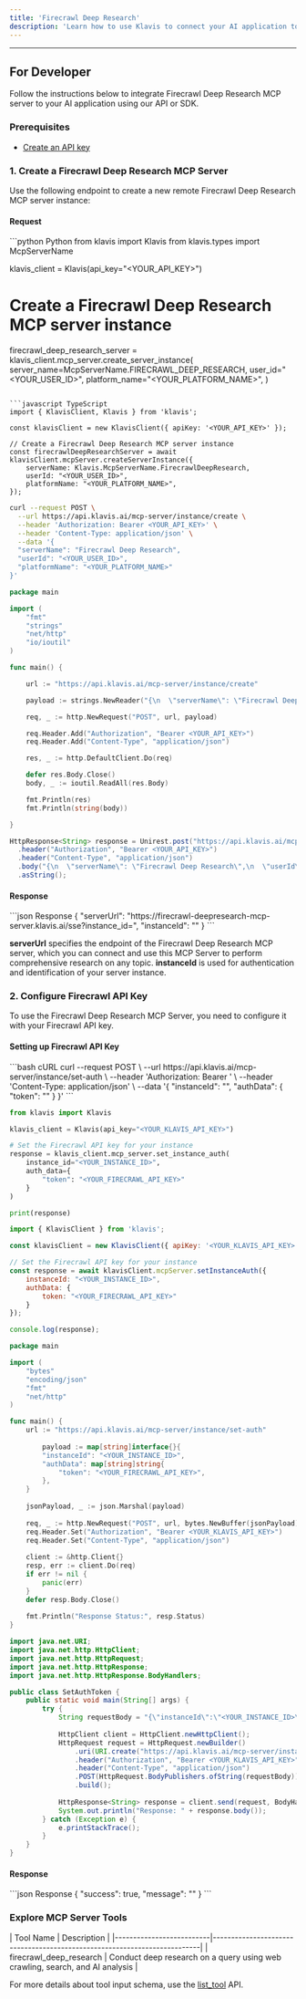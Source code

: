 ```yaml
---
title: 'Firecrawl Deep Research'
description: 'Learn how to use Klavis to connect your AI application to Firecrawl Deep Research MCP Server'
---
```



<NoCodeSnippet />

---

## For Developer

Follow the instructions below to integrate Firecrawl Deep Research MCP server to your AI application using our API or SDK.

### Prerequisites

- [Create an API key](https://www.klavis.ai/home/api-keys)

### 1. Create a Firecrawl Deep Research MCP Server

Use the following endpoint to create a new remote Firecrawl Deep Research MCP server instance:

#### Request
<CodeGroup>
```python Python
from klavis import Klavis
from klavis.types import McpServerName

klavis_client = Klavis(api_key="<YOUR_API_KEY>")

# Create a Firecrawl Deep Research MCP server instance
firecrawl_deep_research_server = klavis_client.mcp_server.create_server_instance(
    server_name=McpServerName.FIRECRAWL_DEEP_RESEARCH,
    user_id="<YOUR_USER_ID>",
    platform_name="<YOUR_PLATFORM_NAME>",
)
```

```javascript TypeScript
import { KlavisClient, Klavis } from 'klavis';

const klavisClient = new KlavisClient({ apiKey: '<YOUR_API_KEY>' });

// Create a Firecrawl Deep Research MCP server instance
const firecrawlDeepResearchServer = await klavisClient.mcpServer.createServerInstance({
    serverName: Klavis.McpServerName.FirecrawlDeepResearch,
    userId: "<YOUR_USER_ID>",
    platformName: "<YOUR_PLATFORM_NAME>",
});
```

```bash cURL
curl --request POST \
  --url https://api.klavis.ai/mcp-server/instance/create \
  --header 'Authorization: Bearer <YOUR_API_KEY>' \
  --header 'Content-Type: application/json' \
  --data '{
  "serverName": "Firecrawl Deep Research",
  "userId": "<YOUR_USER_ID>",
  "platformName": "<YOUR_PLATFORM_NAME>"
}'
```

```go Go
package main

import (
	"fmt"
	"strings"
	"net/http"
	"io/ioutil"
)

func main() {

	url := "https://api.klavis.ai/mcp-server/instance/create"

	payload := strings.NewReader("{\n  \"serverName\": \"Firecrawl Deep Research\",\n  \"userId\": \"<YOUR_USER_ID>\",\n  \"platformName\": \"<YOUR_PLATFORM_NAME>\"\n}")

	req, _ := http.NewRequest("POST", url, payload)

	req.Header.Add("Authorization", "Bearer <YOUR_API_KEY>")
	req.Header.Add("Content-Type", "application/json")

	res, _ := http.DefaultClient.Do(req)

	defer res.Body.Close()
	body, _ := ioutil.ReadAll(res.Body)

	fmt.Println(res)
	fmt.Println(string(body))

}
```

```java Java
HttpResponse<String> response = Unirest.post("https://api.klavis.ai/mcp-server/instance/create")
  .header("Authorization", "Bearer <YOUR_API_KEY>")
  .header("Content-Type", "application/json")
  .body("{\n  \"serverName\": \"Firecrawl Deep Research\",\n  \"userId\": \"<YOUR_USER_ID>\",\n  \"platformName\": \"<YOUR_PLATFORM_NAME>\"\n}")
  .asString();
```
</CodeGroup>

#### Response
<CodeGroup>
```json Response
{
  "serverUrl": "https://firecrawl-deepresearch-mcp-server.klavis.ai/sse?instance_id=<instance-id>",
  "instanceId": "<instance-id>"
}
```
</CodeGroup>

<Check>**serverUrl** specifies the endpoint of the Firecrawl Deep Research MCP server, which you can connect and use this MCP Server to perform comprehensive research on any topic.</Check>
<Note>**instanceId** is used for authentication and identification of your server instance.</Note>

### 2. Configure Firecrawl API Key

To use the Firecrawl Deep Research MCP Server, you need to configure it with your Firecrawl API key.

#### Setting up Firecrawl API Key

<CodeGroup>
```bash cURL
curl --request POST \
  --url https://api.klavis.ai/mcp-server/instance/set-auth \
  --header 'Authorization: Bearer <YOUR_KLAVIS_API_KEY>' \
  --header 'Content-Type: application/json' \
  --data '{
  "instanceId": "<YOUR_INSTANCE_ID>",
  "authData": {
    "token": "<YOUR_FIRECRAWL_API_KEY>"
  }
}'
```

```python Python
from klavis import Klavis

klavis_client = Klavis(api_key="<YOUR_KLAVIS_API_KEY>")

# Set the Firecrawl API key for your instance
response = klavis_client.mcp_server.set_instance_auth(
    instance_id="<YOUR_INSTANCE_ID>",
    auth_data={
        "token": "<YOUR_FIRECRAWL_API_KEY>"
    }
)

print(response)
```

```javascript TypeScript
import { KlavisClient } from 'klavis';

const klavisClient = new KlavisClient({ apiKey: '<YOUR_KLAVIS_API_KEY>' });

// Set the Firecrawl API key for your instance
const response = await klavisClient.mcpServer.setInstanceAuth({
    instanceId: "<YOUR_INSTANCE_ID>",
    authData: {
        token: "<YOUR_FIRECRAWL_API_KEY>"
    }
});

console.log(response);
```

```go Go
package main

import (
	"bytes"
	"encoding/json"
	"fmt"
	"net/http"
)

func main() {
	url := "https://api.klavis.ai/mcp-server/instance/set-auth"
	
	    payload := map[string]interface{}{
        "instanceId": "<YOUR_INSTANCE_ID>",
		"authData": map[string]string{
            "token": "<YOUR_FIRECRAWL_API_KEY>",
        },
    }
	
	jsonPayload, _ := json.Marshal(payload)
	
	req, _ := http.NewRequest("POST", url, bytes.NewBuffer(jsonPayload))
	req.Header.Set("Authorization", "Bearer <YOUR_KLAVIS_API_KEY>")
	req.Header.Set("Content-Type", "application/json")
	
	client := &http.Client{}
	resp, err := client.Do(req)
	if err != nil {
		panic(err)
	}
	defer resp.Body.Close()
	
	fmt.Println("Response Status:", resp.Status)
}
```

```java Java
import java.net.URI;
import java.net.http.HttpClient;
import java.net.http.HttpRequest;
import java.net.http.HttpResponse;
import java.net.http.HttpResponse.BodyHandlers;

public class SetAuthToken {
    public static void main(String[] args) {
        try {
            String requestBody = "{\"instanceId\":\"<YOUR_INSTANCE_ID>\",\"authData\":{\"token\":\"<YOUR_FIRECRAWL_API_KEY>\"}}";
            
            HttpClient client = HttpClient.newHttpClient();
            HttpRequest request = HttpRequest.newBuilder()
                .uri(URI.create("https://api.klavis.ai/mcp-server/instance/set-auth"))
                .header("Authorization", "Bearer <YOUR_KLAVIS_API_KEY>")
                .header("Content-Type", "application/json")
                .POST(HttpRequest.BodyPublishers.ofString(requestBody))
                .build();
                
            HttpResponse<String> response = client.send(request, BodyHandlers.ofString());
            System.out.println("Response: " + response.body());
        } catch (Exception e) {
            e.printStackTrace();
        }
    }
}
```
</CodeGroup>

#### Response
<CodeGroup>
```json Response
{
  "success": true,
  "message": "<string>"
}
```
</CodeGroup>

### Explore MCP Server Tools

<Accordion title="Tools Information">
| Tool Name                | Description                                                              |
|--------------------------|--------------------------------------------------------------------------|
| firecrawl_deep_research  | Conduct deep research on a query using web crawling, search, and AI analysis |
</Accordion>

<Note>For more details about tool input schema, use the [list_tool](https://docs.klavis.ai/api-reference/mcp-server/list-tools) API.</Note>